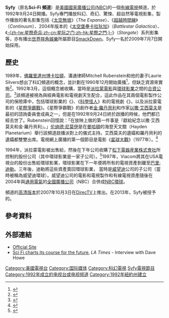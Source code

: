 {{noteTA
|1=zh-hk:里安納·尼姆; zh-tw:李奧納德·尼莫伊; zh-cn:伦纳德·尼莫伊;
|2=zh-hk:星空奇遇記; zh-tw:星際爭霸戰; zh-cn:星际旅行;
|3=zh-hant:頻道; zh-hans:频道;
|G1=TV
|G2=Movie
|G3=Communication
|G4=IT
}}
{{頻道資訊
| 頻道名稱         = Syfy
| 頻道圖片檔案     = SYFY.svg
| 頻道圖片尺寸     = 250px
| 頻道圖片名稱     = 
| 所屬國家         = 
| 總部所在         = [[美國|美國]][[紐約|紐約]]
| 播放地區         = [[美國|美國]]、[[墨西哥|墨西哥]]
| 開播日期         = {{Start date and age|1992|9|24}}
| 停播日期         = 
| 收視率           = 
| 收視率調查時間   = 
| 收視率資料來源   = 
| 頻道口號         = Imagine Greater
| 擁有者           = [[NBC環球集團|NBC環球集團]]
| 持股者           = 
| 前頻道名稱       = 
| 被取代名稱       = 
| 集團同類頻道     = 
| 重播服務頻道     = 
| 頻道官方網站     = http://www.syfy.com/
| 備註             = 
| 數位電視供應商01 = 
| 數位電視頻道數01 = 
| 衛星電視供應商01 = DirecTV
| 衛星電視頻道數01 = 244
| 有線電視供應商01 = Comcast
| 有線電視頻道數01 = 160 177 HD
| 有線電視供應商02 = 時代華納
| 有線電視頻道數02 = 17
| 寬頻電視供應商01 = C-Band
| 寬頻電視頻道數01 = Galaxy 14-Channel 1
| 衛星廣播供應商01 = SKY México
| 衛星廣播頻道數01 = 209
| 線上收看網站01   = 
| 線上收看網址01   = 
|}}
'''Syfy'''（原名'''Sci-Fi 頻道'''）是[[美國|美國]][[國家廣播公司|國家廣播公司(NBC)]]的一個[[有線電視|有線電視]]頻道，於1992年9月24日開播。Syfy專門播放科幻、奇幻、驚悚、超自然等電視影集，製作播放的著名影集包括《[[太空無垠|太空無垠]]》（''The Expanse''）、《[[超越時間線|超越時間線]]》（''Continuum''）、2004年版本的《[[太空堡壘卡拉狄加|太空堡壘卡拉狄加]]》（''Battlestar Galactica''）、《[[星際之門|-{zh-tw:星際奇兵;zh-cn:星际之门;zh-hk:星際之門;}-]]》（''Stargate''）系列影集等，亦有播出[[世界摔角娛樂|世界摔角娛樂]]所屬節目[[WWE_Friday_Night_SmackDown!|SmackDown]]。Syfy一名於2009年7月7日開始採用。

== 歷史 ==
1989年，[[佛羅里達州|佛羅里達州]][[博卡拉頓|博卡拉頓]]，溝通律師Mitchell Rubenstein和他的妻子Laurie Silvers想出了科幻頻道的概念，並計劃在1990年12月開始廣播<ref>{{Cite web |url = http://articles.orlandosentinel.com/1989-10-23/business/8910213984_1_rubenstein-boca-raton-science-fiction |title = The Business Of Science Fiction Mitchell Rubenstein Is Turning People On To The Sci-fi Channel |author = Susan G. Strother |date = 1989-10-23 |publisher = Orlando Sentinel |language = en |accessdate = 2017-03-19 |archive-date = 2011-04-23 |archive-url = https://web.archive.org/web/20110423090602/http://articles.orlandosentinel.com/1989-10-23/business/8910213984_1_rubenstein-boca-raton-science-fiction |dead-url = no }}</ref>，但缺乏資源來實施<ref>{{Cite web |url = http://thethunderchild.com/Television/Networks/SciFiChannel.html |title = The Thunder Child: The Sci Fi Channel, a History of the First Two Years |author = Averil Chase |publisher = The Thunder Child |language = en |accessdate = 2017-03-19 |archive-date = 2017-05-01 |archive-url = https://web.archive.org/web/20170501122605/http://thethunderchild.com/Television/Networks/SciFiChannel.html |dead-url = no }}</ref>。1992年3月，這個概念被{{link-en|NBC環球有線娛樂集團|NBCUniversal Cable Entertainment Group|USA電視台}}收購，當時是[[派拉蒙電影|派拉蒙電影]]與[[環球影業|環球影業]]之間的[[合資公司|合資公司]]。<ref>{{Cite web |url = http://www.nytimes.com/1992/09/28/business/the-media-business-television-will-there-be-any-space-for-outer-space-on-cable.html?scp=5&sq=%22Sci+fi+channel%22&st=nyt |title = THE MEDIA BUSINESS: Television; Will There Be Any Space For Outer Space on Cable? |author = Bill Carter |date = 1992-09-28 |publisher = The New York Times |language = en |accessdate = 2017-03-19 |archive-date = 2017-02-15 |archive-url = https://web.archive.org/web/20170215132620/http://www.nytimes.com/1992/09/28/business/the-media-business-television-will-there-be-any-space-for-outer-space-on-cable.html?scp=5&sq=%22Sci+fi+channel%22&st=nyt |dead-url = no }}</ref>該頻道被視為與經典電影和電視劇天生配合，這此作品在其兩個電影製作公司的保險庫中，包括環球影業的《''{{link-en|Dracula (1931 English-language film)|Dracula (1931 English-language film)|Dracula}}''》、《[[科學怪人_(1931年電影)|科學怪人]]》和{{link-en|羅德·塞林|Rod Serling}}的電視劇《''{{link-en|Night Gallery|Night Gallery}}''》，以及派拉蒙電影的《[[星際爭霸戰|星際爭霸戰]]》。《星際爭霸戰》的創作者[[金·羅丹貝利|金·羅丹貝利]]和作家[[以撒·艾西莫夫|以撒·艾西莫夫]]是最初的諮詢委員會成員之一，但是在1992年9月24日終於啟播的時候，他們都已經去世了。Rubenstein回憶說：「在放映上做的第一件事是『獻給紀念以撒·艾西莫夫和金·羅丹貝利』。」[[伦纳德·尼莫伊|伦纳德·尼莫伊]]是在[[曼哈頓|曼哈頓]]的海登天文館（Hayden Planetarium）舉行該頻道啟播派對上的儀式主持。艾西莫夫的遺孀{{link-en|Janet Asimov|Janet Asimov|Janet}}和羅丹貝利的遺孀{{link-en|梅潔·巴瑞特|Majel Barrett}}都雙雙出席。電視網上廣播的第一個節目是電影《[[星球大戰：新的希望|星球大戰]]》（1977年）。<ref>{{Cite web |url = http://articles.latimes.com/1992-09-05/entertainment/ca-5712_1_sci-fi-channel-schedule |title = Sci-Fi Channel on the Launching Pad : Television: The channel begins Sept. 24 with a presentation of 'Star Wars.' No cable systems in Southern California have signed up. |author = Daniel Cerone |date = 1992-09-05 |publisher = Los Angeles Times |language = en |accessdate = 2017-03-19 |archive-date = 2016-03-07 |archive-url = https://web.archive.org/web/20160307094621/http://articles.latimes.com/1992-09-05/entertainment/ca-5712_1_sci-fi-channel-schedule |dead-url = no }}</ref>

1994年，派拉蒙電影被出售給{{link-en|Viacom (original)|Viacom (original)|Viacom}}，然後在下年{{link-en|Seagram|Seagram}}公司收購了[[Panasonic|松下電器産業株式會社]]所控制的股份{{link-en|MCA Inc.|MCA Inc.|MCA}}公司（其中環球影業是一家子公司）。<ref>{{Cite web |url = https://www.thefreelibrary.com/SEAGRAM+TO+BUY+80%25+OF+MCA+FOR+$5.7+BILLION%3B+MATSUSHITA+TO+REMAIN+AS...-a016788672 |title = SEAGRAM TO BUY 80% OF MCA FOR $5.7 BILLION; MATSUSHITA TO REMAIN AS MINORITY PARTNER. |publisher = Business Wire |language = en |accessdate = 2017-03-19 |archive-date = 2017-03-22 |archive-url = https://web.archive.org/web/20170322202758/https://www.thefreelibrary.com/SEAGRAM+TO+BUY+80%25+OF+MCA+FOR+%245.7+BILLION%3b+MATSUSHITA+TO+REMAIN+AS...-a016788672 |dead-url = no }}</ref>1997年，Viacom將其在USA電視台的股份出售給環球影業，環球影業在下一年便將所有的電視資產剝離至[[巴里·迪勒|巴里·迪勒]]。三年後，迪勒將這些資產賣回環球影業， 當時是[[威望迪|威望迪]]公司的子公司（當時被稱為威望迪環球）。威望迪公司的電影和電視製作和有線電視資產隨後在2004年與[[通用電氣|通用電氣]]的[[全國廣播公司|全國廣播公司]]（NBC）合併成[[NBC環球|NBC環球]]。

頻道的[[高清電視|高清版本]]於2007年10月3日在[[DirecTV|DirecTV]]上推出。在2013年，Syfy被授予{{link-en|詹姆斯·蘭迪教育基金會|James Randi Educational Foundation}}的{{link-en|飛豬獎|Pigasus Award}}。

== 參考資料 ==
{{reflist}}

== 外部連結 ==
* [http://www.syfy.com Official Site]{{Wayback|url=http://www.syfy.com/ |date=20090708064445 }}
* [http://www.latimes.com/entertainment/news/la-ca-network7-2008dec07,0,1368411.story Sci Fi charts its course for the future]{{Wayback|url=http://www.latimes.com/entertainment/news/la-ca-network7-2008dec07,0,1368411.story |date=20090227182208 }}, ''LA Times'' - Interview with Dave Howe

{{NBC環球集團}}
{{Syfy電視節目 (播放中和即將播放)}}

[[Category:美國電視台|Category:美國電視台]]
[[Category:国际媒体|Category:国际媒体]]
[[Category:科幻電視|Category:科幻電視]]
[[Category:Syfy電視節目|]]
[[Category:1992年成立的电视台或电视频道|Category:1992年成立的电视台或电视频道]]
[[Category:1992年紐約州建立|Category:1992年紐約州建立]]